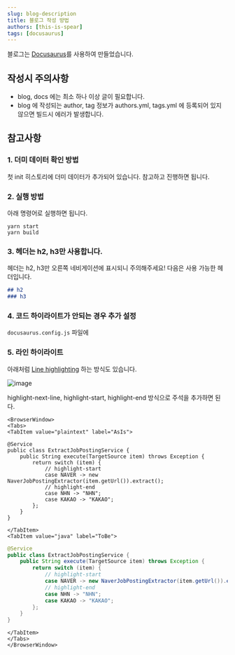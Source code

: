 ```yaml
---
slug: blog-description
title: 블로그 작성 방법
authors: [this-is-spear]
tags: [docusaurus]
---
```


블로그는 [Docusaurus](https://docusaurus.io/)를 사용하여 만들었습니다.

## 작성시 주의사항

- blog, docs 에는 최소 하나 이상 글이 필요합니다.
- blog 에 작성되는 author, tag 정보가 authors.yml, tags.yml 에 등록되어 있지 않으면 빌드시 에러가 발생합니다.

## 참고사항

### 1. 더미 데이터 확인 방법

첫 init 히스토리에 더미 데이터가 추가되어 있습니다. 참고하고 진행하면 됩니다.

### 2. 실행 방법

아래 명령어로 실행하면 됩니다.

```shell
yarn start
yarn build
```

### 3. 헤더는 h2, h3만 사용합니다.

헤더는 h2, h3만 오른쪽 네비게이션에 표시되니 주의해주세요!
다음은 사용 가능한 헤더입니다.

```markdown
## h2
### h3
```

### 4. 코드 하이라이트가 안되는 경우 추가 설정

`docusaurus.config.js` 파일에 


### 5. 라인 하이라이트

아래처럼 [Line highlighting](https://docusaurus.io/docs/markdown-features/code-blocks#line-highlighting) 하는 방식도 있습니다.

![image](./img/2024-01-17-blog-description-01.png)

highlight-next-line, highlight-start, highlight-end 방식으로 주석을 추가하면 된다.

```mdx-code-block
<BrowserWindow>
<Tabs>
<TabItem value="plaintext" label="AsIs">
```

```plaintext
@Service
public class ExtractJobPostingService {
    public String execute(TargetSource item) throws Exception {
        return switch (item) {
            // highlight-start
            case NAVER -> new NaverJobPostingExtractor(item.getUrl()).extract();
            // highlight-end
            case NHN -> "NHN";
            case KAKAO -> "KAKAO";
        };
    }
}
```

```mdx-code-block
</TabItem>
<TabItem value="java" label="ToBe">
```

```java
@Service
public class ExtractJobPostingService {
    public String execute(TargetSource item) throws Exception {
        return switch (item) {
            // highlight-start
            case NAVER -> new NaverJobPostingExtractor(item.getUrl()).extract();
            // highlight-end
            case NHN -> "NHN";
            case KAKAO -> "KAKAO";
        };
    }
}
```

```mdx-code-block
</TabItem>
</Tabs>
</BrowserWindow>
```
